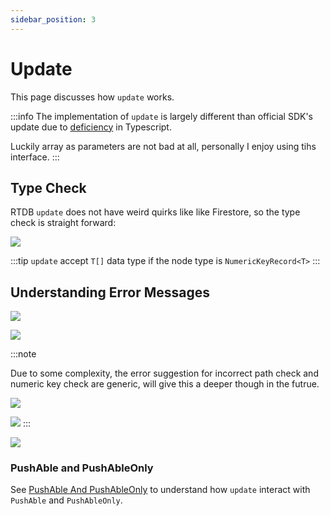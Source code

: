 ```yaml
---
sidebar_position: 3
---
```


# Update

This page discusses how `update` works.


:::info
The implementation of `update` is largely different than official SDK's update due to [deficiency](https://stackoverflow.com/questions/73263183/typescript-type-of-key-is-string-if-key-is-template-literal-a-string) in Typescript.

Luckily array as parameters are not bad at all, personally I enjoy using tihs interface.
:::

## Type Check

RTDB `update` does not have weird quirks like like Firestore, so the type check is straight forward:

<Image
	src="https://github.com/tylim88/FirelordJSDoc/blob/main/static/firesage/update1.png?raw=true"
	text="update type checks"
/>

:::tip
`update` accept `T[]` data type if the node type is `NumericKeyRecord<T>`
:::

## Understanding Error Messages

<Image
	src="https://github.com/tylim88/FirelordJSDoc/blob/main/static/firesage/update2.png?raw=true"
	text="number of values does not match"
/>

<Image
	src="https://github.com/tylim88/FirelordJSDoc/blob/main/static/firesage/update4.png?raw=true"
	text="expect non-numeric key"
/>

:::note

Due to some complexity, the error suggestion for incorrect path check and numeric key check are generic,
will give this a deeper though in the futrue.

<Image
	src="https://github.com/tylim88/FirelordJSDoc/blob/main/static/firesage/update3.png?raw=true"
	text="incorrect path"
/>

<Image
	src="https://github.com/tylim88/FirelordJSDoc/blob/main/static/firesage/update5.png?raw=true"
	text="expect numeric key"
/>
:::

<Image
	src="https://github.com/tylim88/FirelordJSDoc/blob/main/static/firesage/update6.png?raw=true"
	text="child path cannot be child path of another child path"
/>

### PushAble and PushAbleOnly

See [PushAble And PushAbleOnly](/firesage/guides/pushable) to understand how `update` interact with `PushAble` and `PushAbleOnly`.
